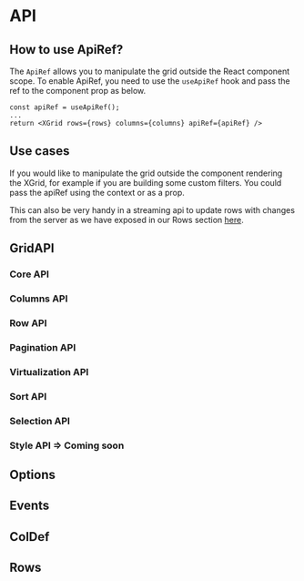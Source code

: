 
<Meta title="1. Docs/11. API" component={XGrid} />

# API

## How to use ApiRef?

The `ApiRef` allows you to manipulate the grid outside the React component scope.
To enable ApiRef, you need to use the `useApiRef` hook and pass the ref to the component prop as below.

```tsx
const apiRef = useApiRef();
...
return <XGrid rows={rows} columns={columns} apiRef={apiRef} />

```

## Use cases

If you would like to manipulate the grid outside the component rendering the XGrid, for example if you are building some custom filters.
You could pass the apiRef using the context or as a prop.

This can also be very handy in a streaming api to update rows with changes from the server as we have exposed in our Rows section [here]().

## GridAPI

### Core API

### Columns API

### Row API

### Pagination API

### Virtualization API

### Sort API

### Selection API

### Style API => Coming soon

## Options

## Events

## ColDef

## Rows
